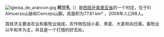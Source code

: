 [[File:Iglesia_de_arancon.jpg|thumb]]
'''阿兰孔'''（{{lang-es|'''Arancón'''}}）是[[西班牙|西班牙]][[索里亚省|索里亚省]]的一个村庄，位于El Almuerzo山脉和Cencejo山脚。其面积为77.61 km² ，2008年人口98人。

其经济主要由农业和畜牧业组成，农作物包括小麦、黑麦、大麦和向日葵。畜牧业以牛和羊为主，并且是一个打猎的好去处。



{{Municipalities_in_Soria}}


{{西班牙地理小作品}}